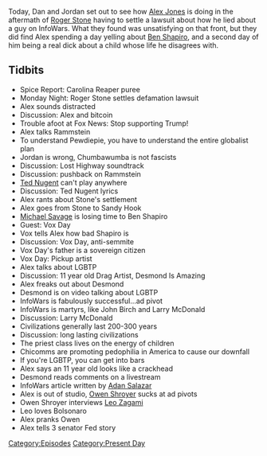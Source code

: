 {{DEFAULTSORT:
    #_EPISODE_0242:December 18-19, 2018
}}{{Episode
    | title             = December 18-19, 2018
    | caption           = Listen to this episode on [https://knowledgefight.libsyn.com/knowledge-fight-december-18-19-2018 Libsyn] [https://open.spotify.com/episode/3cMSd8Sycp2G6GrLnTHXB7 Spotify], Read the [[Transcript/242: December 18-19, 2018|Unofficial Transcript]]
    | episodeNumber     = 242
    | length            = 02:07:47
    | airDate           = December 21, 2018
    | coverageStartDate = December 18, 2018
    | coverageEndDate   = December 19, 2018
    | episodeType       = [[:Category:Present Day|Present Day]]
    | appearance        = [[Roger Stone]], [[Pewdiepie]], [[Ted Nugent]], [[Michael Savage]], [[Ben Shapiro]], [[Vox Day]], [[Desmond Is Amazing]], [[Larry McDonald]], [[Adan Salazar]], [[Owen Shroyer]], [[Leo Zagami]], [[Jair Bolsonaro]]
    | previousEpisode   = [[241: Larry Gets Coached]]
    | nextEpisode       = [[243: April 1-2, 2009]]
}}

{{Stub}}

Today, Dan and Jordan set out to see how [[Alex Jones]] is doing in the aftermath of [[Roger Stone]] having to settle a lawsuit about how he lied about a guy on InfoWars. What they found was unsatisfying on that front, but they did find Alex spending a day yelling about [[Ben Shapiro]], and a second day of him being a real dick about a child whose life he disagrees with.

==Tidbits==

*Spice Report: Carolina Reaper puree
*Monday Night: Roger Stone settles defamation lawsuit
*Alex sounds distracted
*Discussion: Alex and bitcoin
*Trouble afoot at Fox News: Stop supporting Trump!
*Alex talks Rammstein
*To understand Pewdiepie, you have to understand the entire globalist plan
*Jordan is wrong, Chumbawumba is not fascists
*Discussion: Lost Highway soundtrack
*Discussion: pushback on Rammstein
*[[Ted Nugent]] can't play anywhere
*Discussion: Ted Nugent lyrics
*Alex rants about Stone's settlement
*Alex goes from Stone to Sandy Hook
*[[Michael Savage]] is losing time to Ben Shapiro
*Guest: Vox Day
*Vox tells Alex how bad Shapiro is
*Discussion: Vox Day, anti-semmite
*Vox Day's father is a sovereign citizen
*Vox Day: Pickup artist
*Alex talks about LGBTP
*Discussion: 11 year old Drag Artist, Desmond Is Amazing
*Alex freaks out about Desmond
*Desmond is on video talking about LGBTP
*InfoWars is fabulously successful...ad pivot
*InfoWars is martyrs, like John Birch and Larry McDonald
*Discussion: Larry McDonald
*Civilizations generally last 200-300 years
*Discussion: long lasting civilizations
*The priest class lives on the energy of children
*Chicomms are promoting pedophilia in America to cause our downfall
*If you're LGBTP, you can get into bars
*Alex says an 11 year old looks like a crackhead
*Desmond reads comments on a livestream
*InfoWars article written by [[Adan Salazar]]
*Alex is out of studio, [[Owen Shroyer]] sucks at ad pivots
*Owen Shroyer interviews [[Leo Zagami]]
*Leo loves Bolsonaro
*Alex pranks Owen
*Alex tells 3 senator Fed story

[[Category:Episodes]]
[[Category:Present Day]]
